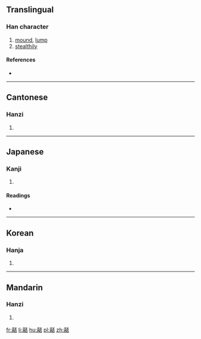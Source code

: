 ==Translingual==

===Han character===
{{Han char|rn=30|rad=口|as=16|sn=19|four=4166<sub>9</sub>|canj=土口一火口 (GRMFR)|ids=⿰[[喜]][[否]]}}

# [[mound]], [[lump]]
# [[stealthily]]

====References====
* {{Han ref|kx=0213.370|dkj=04564|dj=0436.160|hdz=10701.110|uh=56AD|ud=22189|bh=F1F1|bd=61937}}

----

==Cantonese==

===Hanzi===
{{yue-hanzi|jyut=|y=pei2}}

# {{defn|lang=yue|sort=口16}}

----

==Japanese==

===Kanji===
{{ja-kanji|grade=|rs=口16}}

# {{defn|lang=ja|sort=口16}}

====Readings====
* {{ja-readings|on=[[ひ]] (hi)|kun=[[おおきい]] (ookii)}}

----

==Korean==

===Hanja===
{{ko-hanja|hangeul=비|rv=bi|mr=pi}}

# {{defn|lang=ko|sort=口16}}

----

==Mandarin==

===Hanzi===
{{cmn-hanzi|pin=[[pǐ]] ([[pi3]])|wg=p'i<sup>3</sup>}}

# {{defn|lang=cmn|sort=口16}}

[[fr:嚭]]
[[li:嚭]]
[[hu:嚭]]
[[pl:嚭]]
[[zh:嚭]]